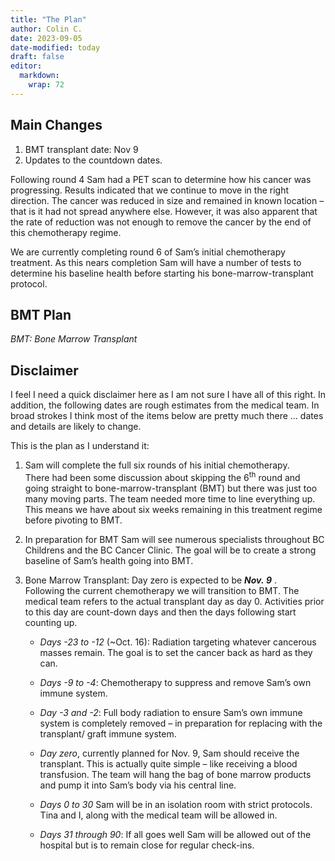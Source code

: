 ```yaml
---
title: "The Plan"
author: Colin C.
date: 2023-09-05
date-modified: today
draft: false
editor: 
  markdown: 
    wrap: 72
---
```


::: callout-important
## Main Changes

1. BMT transplant date: Nov 9
2. Updates to the countdown dates.

:::


Following round 4 Sam had a PET scan to determine how his cancer was progressing.  Results indicated that we continue to move in the right direction.  The cancer was reduced in size and remained in known location -- that is it had not spread anywhere else. However, it was also apparent that the rate of reduction was not enough to remove the cancer by the end of this chemotherapy regime.  

We are currently completing round 6 of Sam's initial chemotherapy treatment.  As this nears completion Sam will have a number of tests to determine his baseline health before starting his bone-marrow-transplant protocol.



## BMT Plan 

_BMT: Bone Marrow Transplant_\

::: callout-warning
## Disclaimer 

I feel I need a quick disclaimer here as I am not sure I have all of this right.  In addition, the following dates are rough estimates from the medical team.  In broad strokes I think most of the items below are pretty much there ... dates and details are likely to change.  
:::


This is the plan as I understand it: 

1.  Sam will complete the full six rounds of his initial chemotherapy.\
There had been some discussion about skipping the 6^th^ round and going straight to bone-marrow-transplant  (BMT) but there was just too many moving parts.  The team needed more time to line everything up.  This means we have about six weeks remaining in this treatment regime before pivoting to BMT. 

2.  In preparation for BMT Sam will see numerous specialists throughout BC Childrens and the BC Cancer Clinic.  The goal will be to create a strong baseline of Sam's health going into BMT. 

3.  Bone Marrow Transplant: Day zero is expected to be **_Nov. 9_** .\
Following the current chemotherapy we will transition to BMT.  The medical team refers to the actual transplant day as day 0.  Activities prior to this day are count-down days and then the days following start counting up.  
    -   _Days -23 to -12_ (~Oct. 16): Radiation targeting whatever cancerous masses remain.  The goal is to set the cancer back as hard as they can.
    -   _Days -9 to -4_: Chemotherapy to suppress and remove Sam's own immune system.
  
    -   _Day -3 and -2_: Full body radiation to ensure Sam's own immune system is completely removed -- in preparation for replacing with the transplant/ graft immune system. 
    -   _Day zero_, currently planned for Nov. 9, Sam should receive the transplant.  This is actually quite simple -- like receiving a blood transfusion. The team will hang the bag of bone marrow products and pump it into Sam's body via his central line. 
    -   _Days 0 to 30_ Sam will be in an isolation room with strict protocols.  Tina and I, along with the medical team will be allowed in.  
    -   _Days 31 through 90_: If all goes well Sam will be allowed out of the hospital but is to remain close for regular check-ins.

